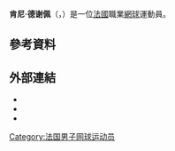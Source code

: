 {{Infobox 网球
|姓名=Kenny de Schepper
|照片=Kenny De Schepper, Nice 2012.JPG
|国籍={{FRA}}
|生年=1987年
|生日={{birth_date_and_age|1987|5|29|mf=y}}
|出生地={{FRA}}[[波爾多|波爾多]]
|居住地={{FRA}}[[圖盧茲|圖盧茲]]
|身高=203
|体重=80
|持拍手=左
|反拍=單手
|转职业年=2010年
|球拍=
|球衣=
|球鞋=
|单打最高排名=62（2014年4月7日）
|双打最高排名=
|现单打排名=
|现双打排名=
|单打冠军头衔=0
|双打冠军头衔=0
|职业战绩=
|奖金=353,354[[美元|美元]]
|澳网最好成绩=第二輪（2014）
|法网最好成绩=第二輪（[[2014年法國網球公開賽男子單打比賽|2014]]）
|温网最好成绩=第四輪（2014）
|美网最好成绩=第一輪（2013）
|大满贯个数=
|奥运会最好成绩=
}}

'''肯尼·德谢佩'''（{{lang-fr|'''Kenny de Schepper'''}}，{{bd|1987年|5月29日|||Schepper}}）是一位[[法國|法國]]職業[[網球|網球]]運動員。

== 參考資料 ==
{{reflist|2}}

== 外部連結 ==
* {{ATP|D750}}
* {{ITF Profile|id=100066407}}
* {{DavisCupplayerlink|100066407}}

{{Authority control}}
{{DEFAULTSORT:de Schepper, Kenny}}
[[Category:法国男子网球运动员|Category:法国男子网球运动员]]